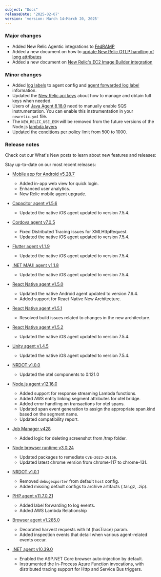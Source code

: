 ```yaml
---
subject: "Docs"
releaseDate: '2025-02-07'
version: 'version: March 14–March 20, 2025'
---
```


### Major changes

* Added New Relic Agentic integrations to [FedRAMP](/docs/security/security-privacy/compliance/certificates-standards-regulations/fedramp)
* Added a new document on how to [update New Relic OTLP handling of long attributes](/docs/opentelemetry/best-practices/opentelemetry-otlp-long-attributes-update)
* Added a new document on [New Relic's EC2 Image Builder integration](/docs/infrastructure/amazon-integrations/aws-integrations-list/amazon-ec2-image-builder-integration)

### Minor changes

* Added [log labels](/docs/apm/agents/java-agent/configuration/java-agent-config-file-template) to agent config and [agent forwarded log label](/docs/apm/agents/java-agent/configuration/java-agent-configuration-config-file) information.
* Updated the [New Relic api keys](/docs/apis/intro-apis/new-relic-api-keys) about how to manage and obtain full keys when needed.
* Users of [Java Agent 8.18.0](/docs/apm/agents/java-agent/instrumentation/instrument-aws-sqs-message-queues) need to manually enable SQS instrumentation. You can enable this instrumentation in your `newrelic.yml` file.
* The `NEW_RELIC_USE_ESM` will be removed from the future versions of the Node.js [lambda layers](/docs/serverless-function-monitoring/aws-lambda-monitoring/instrument-lambda-function/env-variables-lambda)
* Updated the [conditions per policy](/docs/alerts/admin/rules-limits-alerts) limit from 500 to 1000.

### Release notes

Check out our What's New posts to learn about new features and releases:

Stay up-to-date on our most recent releases:

  * [Mobile app for Android v5.28.7](/docs/release-notes/mobile-apps-release-notes/new-relic-android-release-notes/new-relic-android-5287/)
    * Added in-app web view for quick login.
    * Enhanced user analytics.
    * New Relic mobile agent upgrade.

  * [Capacitor agent v1.5.6](/docs/release-notes/mobile-release-notes/capacitor-release-notes/capacitor-agent-156/)
    * Updated the native iOS agent updated to version 7.5.4.

  * [Cordova agent v7.0.5](/docs/release-notes/mobile-release-notes/cordova-release-notes/cordova-agent-706/)
    * Fixed Distributed Tracing issues for XMLHttpRequest.
    * Updated the native iOS agent updated to version 7.5.4.
  
  * [Flutter agent v1.1.9](/docs/release-notes/mobile-release-notes/flutter-release-notes/flutter-agent-119/)
    * Updated the native iOS agent updated to version 7.5.4.

  * [.NET MAUI agent v1.1.8](/docs/release-notes/mobile-release-notes/net-maui-release-notes/net-maui-agent-118/)
    * Updated the native iOS agent updated to version 7.5.4.
  
  * [React Native agent v1.5.0](/docs/release-notes/mobile-release-notes/react-native-release-notes/react-native-agent-150/)
    * Updated the native Android agent updated to version 7.6.4.
    * Added support for React Native New Architecture.
  
  * [React Native agent v1.5.1](/docs/release-notes/mobile-release-notes/react-native-release-notes/react-native-agent-151)
    * Resolved build issues related to changes in the new architecture.
  
  * [React Native agent v1.5.2](/docs/release-notes/mobile-release-notes/react-native-release-notes/react-native-agent-152/)
    * Updated the native iOS agent updated to version 7.5.4.
  
  * [Unity agent v1.4.5](/docs/release-notes/mobile-release-notes/unity-release-notes/unity-agent-145/)
    * Updated the native iOS agent updated to version 7.5.4.
  
  * [NRDOT v1.0.0](/docs/release-notes/nrdot-release-notes/nrdot-2025-03-05/)
    * Updated the otel components to 0.121.0

  * [Node.js agent v12.16.0](/docs/release-notes/agent-release-notes/nodejs-release-notes/node-agent-12-16-0/)
    * Added support for response streaming Lambda functions.
    * Added AWS entity linking segment attributes for otel bridge.
    * Added error handling on transactions for otel spans.
    * Updated span event generation to assign the appropriate span.kind based on the segment name.
    * Updated compatibility report.
  
  * [Job Manager v428](/docs/release-notes/synthetics-release-notes/job-manager-release-notes/job-manager-release-428/)
    * Added logic for deleting screenshot from /tmp folder.
  
  * [Node browser runtime v3.0.24](/docs/release-notes/synthetics-release-notes/node-browser-runtime-release-notes/node-browser-runtime-3.0.24/)
    * Updated packages to remediate `CVE-2023-26156`.
    * Updated latest chrome version from chrome-117 to chrome-131.

  * [NRDOT v1.0.1](/docs/release-notes/nrdot-release-notes/nrdot-2025-03-18/)
    * Removed `debugexporter` from default `host` config.
    * Added missing default configs to archive artifacts (.tar.gz, .zip).
  
  * [PHP agent v11.7.0.21](/docs/release-notes/agent-release-notes/php-release-notes/php-agent-11-7-0-21/)
    * Added label forwarding to log events.
    * Added AWS Lambda Relationship
  
  * [Browser agent v1.285.0](/docs/release-notes/new-relic-browser-release-notes/browser-agent-release-notes/browser-agent-v1.285.0/)
    * Decorated harvest requests with ht (hasTrace) param.
    * Added inspection events that detail when various agent-related events occur.
  
  * [.NET agent v10.39.0](/docs/release-notes/agent-release-notes/net-release-notes/net-agent-10-39-0/)
    * Enabled the ASP.NET Core browser auto-injection by default.
    * Instrumented the In-Process Azure Function invocations, with distributed tracing support for Http and Service Bus triggers.